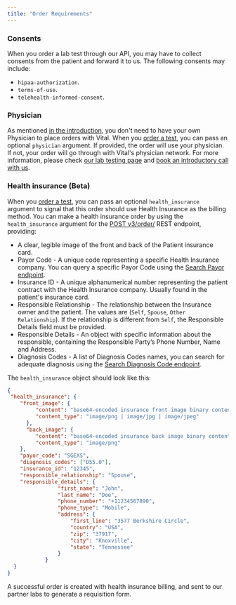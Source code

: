 ```yaml
---
title: "Order Requirements"
---
```


### Consents

When you order a lab test through our API, you may have to collect consents from the patient and forward it to us. The following consents may include:
* `hipaa-authorization`.
* `terms-of-use`.
* `telehealth-informed-consent`.

### Physician

As mentioned [in the introduction](/lab/overview/introduction#features), you don't need to have your own Physician to place orders with Vital. When you [order a test](/lab/overview/quickstart#3-placing-an-order), you can pass an optional `physician` argument.
If provided, the order will use your physician. If not, your order will go through with Vital's physician network. For more information, please check [our lab testing page](https://tryvital.io/labs) and [book an introductory call with us](https://cal.com/team/vital/discovery-call).

### Health insurance (Beta)

When you [order a test](/lab/overview/quickstart#3-placing-an-order), you can pass an optional `health_insurance` argument to signal that this order should use Health Insurance as the billing method. 
You can make a health insurance order by using the `health_insurance` argument for the [POST v3/order/](/api-reference/lab-testing/create-order) REST endpoint, providing:

- A clear, legible image of the front and back of the Patient insurance card.
- Payor Code - A unique code representing a specific Health Insurance company. You can query a specific Payor Code using the [Search Payor endpoint](/api-reference/lab-testing-insurance/search-payor).
- Insurance ID - A unique alphanumerical number representing the patient contract with the Health Insurance company. Usually found in the patient's insurance card.
- Responsible Relationship - The relationship between the Insurance owner and the patient. The values are (`Self`, `Spouse`, `Other Relationship`). If the relationship is different from `Self`, the Responsible Details field must be provided.
- Responsible Details - An object with specific information about the responsible, containing the Responsible Party’s Phone Number, Name and Address.
- Diagnosis Codes - A list of Diagnosis Codes names, you can search for adequate diagnosis using the [Search Diagnosis Code endpoint](/api-reference/lab-testing-insurance/search-diagnosis).

The `health_insurance` object should look like this:

```json Health Insurance
{
 "health_insurance": {
    "front_image": {
         "content": "base64-encoded insurance front image binary content",
         "content_type": "image/png | image/jpg | image/jpeg"
      },
      "back_image": {
         "content": "base64-encoded insurance back image binary content",
         "content_type": "image/png"
    },
    "payor_code": "SGEXS",
    "diagnosis_codes": ["D55.0"],
    "insurance_id": "12345",
    "responsible_relationship": "Spouse",
    "responsible_details": {
                "first_name": "John",
                "last_name": "Doe",
                "phone_number": "+11234567890",
                "phone_type": "Mobile",
                "address": {
                    "first_line": "3577 Berkshire Circle",
                    "country": "USA",
                    "zip": "37917",
                    "city": "Knoxville",
                    "state": "Tennessee"
                }
            }
  }
}
```

A successful order is created with health insurance billing, and sent to our partner labs to generate a requisition form.